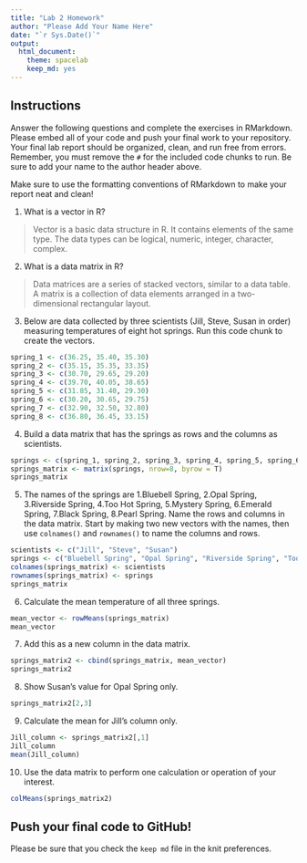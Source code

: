 ```yaml
---
title: "Lab 2 Homework"
author: "Please Add Your Name Here"
date: "`r Sys.Date()`"
output:
  html_document: 
    theme: spacelab
    keep_md: yes
---
```


## Instructions
Answer the following questions and complete the exercises in RMarkdown. Please embed all of your code and push your final work to your repository. Your final lab report should be organized, clean, and run free from errors. Remember, you must remove the `#` for the included code chunks to run. Be sure to add your name to the author header above.  

Make sure to use the formatting conventions of RMarkdown to make your report neat and clean!  

1. What is a vector in R?  

> Vector is a basic data structure in R. It contains elements of the same type. The data types can be logical, numeric, integer, character, complex.

2. What is a data matrix in R?  

> Data matrices are a series of stacked vectors, similar to a data table. A matrix is a collection of data elements arranged in a two-dimensional rectangular layout.

3. Below are data collected by three scientists (Jill, Steve, Susan in order) measuring temperatures of eight hot springs. Run this code chunk to create the vectors.  
```r
spring_1 <- c(36.25, 35.40, 35.30)
spring_2 <- c(35.15, 35.35, 33.35)
spring_3 <- c(30.70, 29.65, 29.20)
spring_4 <- c(39.70, 40.05, 38.65)
spring_5 <- c(31.85, 31.40, 29.30)
spring_6 <- c(30.20, 30.65, 29.75)
spring_7 <- c(32.90, 32.50, 32.80)
spring_8 <- c(36.80, 36.45, 33.15)
```

4. Build a data matrix that has the springs as rows and the columns as scientists.  

```r
springs <- c(spring_1, spring_2, spring_3, spring_4, spring_5, spring_6, spring_7, spring_8)
springs_matrix <- matrix(springs, nrow=8, byrow = T)
springs_matrix
```


5. The names of the springs are 1.Bluebell Spring, 2.Opal Spring, 3.Riverside Spring, 4.Too Hot Spring, 5.Mystery Spring, 6.Emerald Spring, 7.Black Spring, 8.Pearl Spring. Name the rows and columns in the data matrix. Start by making two new vectors with the names, then use `colnames()` and `rownames()` to name the columns and rows.

```r
scientists <- c("Jill", "Steve", "Susan")
springs <- c("Bluebell Spring", "Opal Spring", "Riverside Spring", "Too Hot Spring", "Mystery Spring", "Emerald Spring", "Black Spring", "Pearl Spring")
colnames(springs_matrix) <- scientists
rownames(springs_matrix) <- springs
springs_matrix

```


6. Calculate the mean temperature of all three springs.

```r
mean_vector <- rowMeans(springs_matrix)
mean_vector
```


7. Add this as a new column in the data matrix.  

```r
springs_matrix2 <- cbind(springs_matrix, mean_vector)
springs_matrix2
```


8. Show Susan's value for Opal Spring only.

```r
springs_matrix2[2,3]
```


9. Calculate the mean for Jill's column only.  

```r
Jill_column <- springs_matrix2[,1]
Jill_column
mean(Jill_column)
```


10. Use the data matrix to perform one calculation or operation of your interest.

```r
colMeans(springs_matrix2)
```


## Push your final code to GitHub!
Please be sure that you check the `keep md` file in the knit preferences.  